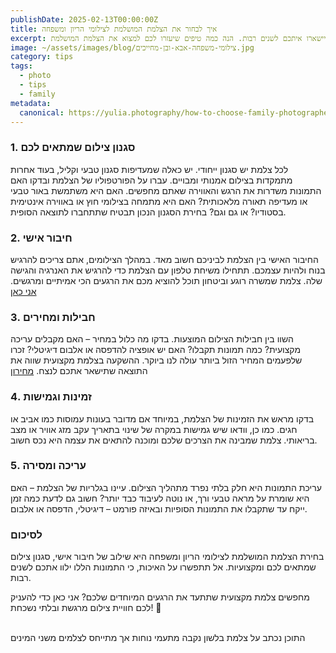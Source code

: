 ```yaml
---
publishDate: 2025-02-13T00:00:00Z
title: איך לבחור את הצלמת המושלמת לצילומי הריון ומשפחה
excerpt: בחירת הצלמת הנכונה לצילומי משפחה היא החלטה חשובה שתשפיע על הזיכרונות שיישארו איתכם לשנים רבות. הנה כמה טיפים שיעזרו לכם למצוא את הצלמת המושלמת
image: ~/assets/images/blog/צילומי-משפחה-אבא-ובן-מחייכים.jpg
category: tips
tags:
  - photo
  - tips
  - family
metadata:
  canonical: https://yulia.photography/how-to-choose-family-photographer
---
```


### 1. סגנון צילום שמתאים לכם

לכל צלמת יש סגנון ייחודי. יש כאלה שמעדיפות סגנון טבעי וקליל, בעוד אחרות מתמקדות בצילום אמנותי ומבויים. עברו על הפורטפוליו של הצלמת ובדקו האם התמונות משדרות את הרגש והאווירה שאתם מחפשים. האם היא משתמשת באור טבעי או מעדיפה תאורה מלאכותית? האם היא מתמחה בצילומי חוץ או באווירה אינטימית בסטודיו? או גם וגם? בחירת הסגנון הנכון תבטיח שתתחברו לתוצאה הסופית.

### 2. חיבור אישי

החיבור האישי בין הצלמת לביניכם חשוב מאד. במהלך הצילומים, אתם צריכים להרגיש בנוח ולהיות עצמכם. תתחילו משיחת טלפון עם הצלמת כדי להרגיש את האנרגיה והגישה שלה. צלמת שמשרה רוגע וביטחון תוכל להוציא מכם את הרגעים הכי אמיתיים ומרגשים.
 [אני כאן](tel:0512345678)

### 3. חבילות ומחירים

השוו בין חבילות הצילום המוצעות. בדקו מה כלול במחיר – האם מקבלים עריכה מקצועית? כמה תמונות תקבלו? האם יש אופציה להדפסה או אלבום דיגיטלי? זכרו שלפעמים המחיר הזול ביותר עולה לנו ביוקר. ההשקעה בצלמת מקצועית שווה את התוצאה שתישאר אתכם לנצח.
[מחירון](/pricing)

### 4. זמינות וגמישות

בדקו מראש את הזמינות של הצלמת, במיוחד אם מדובר בעונות עמוסות כמו אביב או חגים. כמו כן, וודאו שיש גמישות במקרה של שינוי בתאריך עקב מזג אוויר או מצב בריאותי. צלמת שמבינה את הצרכים שלכם ומוכנה להתאים את עצמה היא נכס חשוב.

### 5. עריכה ומסירה

עריכת התמונות היא חלק בלתי נפרד מתהליך הצילום.  עיינו בגלריות של הצלמת – האם היא שומרת על מראה טבעי ורך, או נוטה לעיבוד כבד יותר? חשוב גם לדעת כמה זמן ייקח עד שתקבלו את התמונות הסופיות ובאיזה פורמט – דיגיטלי, הדפסה או אלבום.

### לסיכום

בחירת הצלמת המושלמת לצילומי הריון ומשפחה היא שילוב של חיבור אישי, סגנון צילום שמתאים לכם ומקצועיות. אל תתפשרו על האיכות, כי התמונות הללו ילוו אתכם לשנים רבות.

מחפשים צלמת מקצועית שתתעד את הרגעים המיוחדים שלכם? אני כאן כדי להעניק לכם חוויית צילום מרגשת ובלתי נשכחת! 📸

<br />
התוכן נכתב על צלמת בלשון נקבה מתעמי נוחות אך מתייחס לצלמים משני המינים